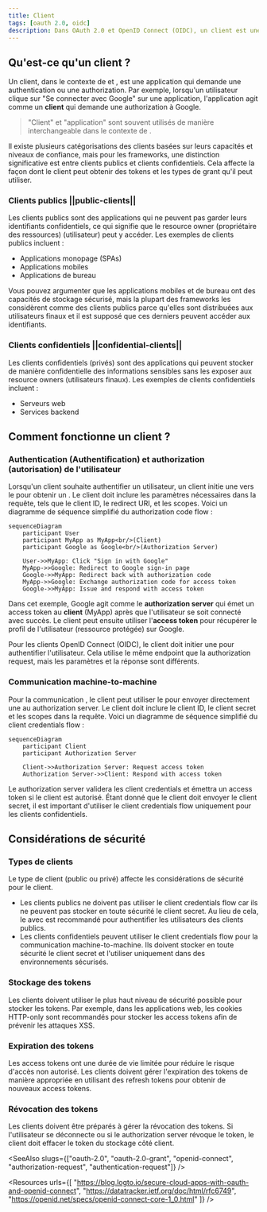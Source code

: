 ```yaml
---
title: Client
tags: [oauth 2.0, oidc]
description: Dans OAuth 2.0 et OpenID Connect (OIDC), un client est une application qui demande une authentication (authentification) ou une authorization (autorisation) au nom d'un utilisateur ou d'elle-même. Les clients peuvent être publics ou confidentiels (privés) et utilisent différents types de grant (octroi) pour obtenir des tokens (jetons).
---
```


## Qu'est-ce qu'un client ?

Un client, dans le contexte de <Ref slug="oauth-2.0" /> et <Ref slug="openid-connect" />, est une application qui demande une authentication ou une authorization. Par exemple, lorsqu'un utilisateur clique sur "Se connecter avec Google" sur une application, l'application agit comme un **client** qui demande une authorization à Google.

> "Client" et "application" sont souvent utilisés de manière interchangeable dans le contexte de <Ref slug="iam" />.

Il existe plusieurs catégorisations des clients basées sur leurs capacités et niveaux de confiance, mais pour les frameworks, une distinction significative est entre clients publics et clients confidentiels. Cela affecte la façon dont le client peut obtenir des tokens et les types de grant qu'il peut utiliser.

### Clients publics ||public-clients||

Les clients publics sont des applications qui ne peuvent pas garder leurs identifiants confidentiels, ce qui signifie que le resource owner (propriétaire des ressources) (utilisateur) peut y accéder. Les exemples de clients publics incluent :

- Applications monopage (SPAs)
- Applications mobiles
- Applications de bureau

Vous pouvez argumenter que les applications mobiles et de bureau ont des capacités de stockage sécurisé, mais la plupart des frameworks les considèrent comme des clients publics parce qu'elles sont distribuées aux utilisateurs finaux et il est supposé que ces derniers peuvent accéder aux identifiants.

### Clients confidentiels ||confidential-clients||

Les clients confidentiels (privés) sont des applications qui peuvent stocker de manière confidentielle des informations sensibles sans les exposer aux resource owners (utilisateurs finaux). Les exemples de clients confidentiels incluent :

- Serveurs web
- Services backend

## Comment fonctionne un client ?

### Authentication (Authentification) et authorization (autorisation) de l'utilisateur

Lorsqu'un client souhaite authentifier un utilisateur, un client initie une <Ref slug="authorization-request" /> vers le <Ref slug="authorization-server" /> pour obtenir un <Ref slug="access-token" />. Le client doit inclure les paramètres nécessaires dans la requête, tels que le client ID, le redirect URI, et les scopes. Voici un diagramme de séquence simplifié du authorization code flow :

```mermaid
sequenceDiagram
    participant User
    participant MyApp as MyApp<br/>(Client)
    participant Google as Google<br/>(Authorization Server)

    User->>MyApp: Click "Sign in with Google"
    MyApp->>Google: Redirect to Google sign-in page
    Google->>MyApp: Redirect back with authorization code
    MyApp->>Google: Exchange authorization code for access token
    Google->>MyApp: Issue and respond with access token
```

Dans cet exemple, Google agit comme le **authorization server** qui émet un access token au **client** (MyApp) après que l'utilisateur se soit connecté avec succès. Le client peut ensuite utiliser l'**access token** pour récupérer le profil de l'utilisateur (ressource protégée) sur Google.

Pour les clients OpenID Connect (OIDC), le client doit initier une <Ref slug="authentication-request" /> pour authentifier l'utilisateur. Cela utilise le même endpoint que la authorization request, mais les paramètres et la réponse sont différents.

### Communication machine-to-machine

Pour la communication <Ref slug="machine-to-machine" />, le client peut utiliser le <Ref slug="client-credentials-flow" /> pour envoyer directement une <Ref slug="token-request" /> au authorization server. Le client doit inclure le client ID, le client secret et les scopes dans la requête. Voici un diagramme de séquence simplifié du client credentials flow :

```mermaid
sequenceDiagram
    participant Client
    participant Authorization Server

    Client->>Authorization Server: Request access token
    Authorization Server->>Client: Respond with access token
```

Le authorization server validera les client credentials et émettra un access token si le client est autorisé. Étant donné que le client doit envoyer le client secret, il est important d'utiliser le client credentials flow uniquement pour les clients confidentiels.

## Considérations de sécurité

### Types de clients

Le type de client (public ou privé) affecte les considérations de sécurité pour le client.

- Les clients publics ne doivent pas utiliser le client credentials flow car ils ne peuvent pas stocker en toute sécurité le client secret. Au lieu de cela, le <Ref slug="authorization-code-flow" /> avec <Ref slug="pkce" /> est recommandé pour authentifier les utilisateurs des clients publics.
- Les clients confidentiels peuvent utiliser le client credentials flow pour la communication machine-to-machine. Ils doivent stocker en toute sécurité le client secret et l'utiliser uniquement dans des environnements sécurisés.

### Stockage des tokens

Les clients doivent utiliser le plus haut niveau de sécurité possible pour stocker les tokens. Par exemple, dans les applications web, les cookies HTTP-only sont recommandés pour stocker les access tokens afin de prévenir les attaques XSS.

### Expiration des tokens

Les access tokens ont une durée de vie limitée pour réduire le risque d'accès non autorisé. Les clients doivent gérer l'expiration des tokens de manière appropriée en utilisant des <Ref slug="refresh-token">refresh tokens</Ref> pour obtenir de nouveaux access tokens.

### Révocation des tokens

Les clients doivent être préparés à gérer la révocation des tokens. Si l'utilisateur se déconnecte ou si le authorization server révoque le token, le client doit effacer le token du stockage côté client.

<SeeAlso slugs={["oauth-2.0", "oauth-2.0-grant", "openid-connect", "authorization-request", "authentication-request"]} />

<Resources
  urls={[
    "https://blog.logto.io/secure-cloud-apps-with-oauth-and-openid-connect",
    "https://datatracker.ietf.org/doc/html/rfc6749",
    "https://openid.net/specs/openid-connect-core-1_0.html"
  ]}
/>
